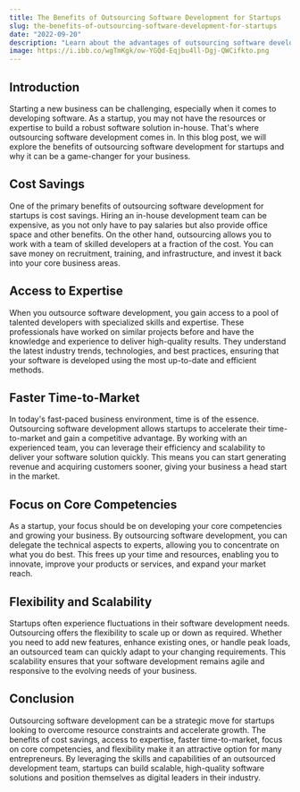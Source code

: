 ```yaml
---
title: The Benefits of Outsourcing Software Development for Startups
slug: the-benefits-of-outsourcing-software-development-for-startups
date: "2022-09-20"
description: "Learn about the advantages of outsourcing software development for startups and why it can be a game-changer for your business."
image: https://i.ibb.co/wgTmKgk/ow-YGQd-Eqjbu4ll-Dgj-QWCifkto.png
---
```


## Introduction

Starting a new business can be challenging, especially when it comes to developing software. As a startup, you may not have the resources or expertise to build a robust software solution in-house. That's where outsourcing software development comes in. In this blog post, we will explore the benefits of outsourcing software development for startups and why it can be a game-changer for your business.

## Cost Savings

One of the primary benefits of outsourcing software development for startups is cost savings. Hiring an in-house development team can be expensive, as you not only have to pay salaries but also provide office space and other benefits. On the other hand, outsourcing allows you to work with a team of skilled developers at a fraction of the cost. You can save money on recruitment, training, and infrastructure, and invest it back into your core business areas.

## Access to Expertise

When you outsource software development, you gain access to a pool of talented developers with specialized skills and expertise. These professionals have worked on similar projects before and have the knowledge and experience to deliver high-quality results. They understand the latest industry trends, technologies, and best practices, ensuring that your software is developed using the most up-to-date and efficient methods.

## Faster Time-to-Market

In today's fast-paced business environment, time is of the essence. Outsourcing software development allows startups to accelerate their time-to-market and gain a competitive advantage. By working with an experienced team, you can leverage their efficiency and scalability to deliver your software solution quickly. This means you can start generating revenue and acquiring customers sooner, giving your business a head start in the market.

## Focus on Core Competencies

As a startup, your focus should be on developing your core competencies and growing your business. By outsourcing software development, you can delegate the technical aspects to experts, allowing you to concentrate on what you do best. This frees up your time and resources, enabling you to innovate, improve your products or services, and expand your market reach.

## Flexibility and Scalability

Startups often experience fluctuations in their software development needs. Outsourcing offers the flexibility to scale up or down as required. Whether you need to add new features, enhance existing ones, or handle peak loads, an outsourced team can quickly adapt to your changing requirements. This scalability ensures that your software development remains agile and responsive to the evolving needs of your business.

## Conclusion

Outsourcing software development can be a strategic move for startups looking to overcome resource constraints and accelerate growth. The benefits of cost savings, access to expertise, faster time-to-market, focus on core competencies, and flexibility make it an attractive option for many entrepreneurs. By leveraging the skills and capabilities of an outsourced development team, startups can build scalable, high-quality software solutions and position themselves as digital leaders in their industry.